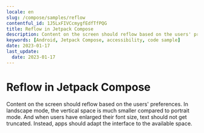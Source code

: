 ```yaml
---
locale: en
slug: /compose/samples/reflow
contentful_id: 1J5LxFIVCcmygfEdfTfPQG
title: Reflow in Jetpack Compose
description: Content on the screen should reflow based on the users' preferences.
keywords: [Android, Jetpack Compose, accessibility, code sample]
date: 2023-01-17
last_update:
  date: 2023-01-17
---
```


# Reflow in Jetpack Compose

Content on the screen should reflow based on the users' preferences. In landscape mode, the vertical space is much smaller compared to portrait mode. And when users have enlarged their font size, text should not get truncated. Instead, apps should adapt the interface to the available space.

<CodeSample id="screen-reflow" platform="compose" locale="en"/>
